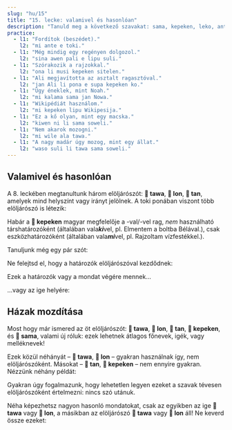 ```yaml
---
slug: "hu/15"
title: "15. lecke: valamivel és hasonlóan"
description: "Tanuld meg a következő szavakat: sama, kepeken, leko, ante, pali!"
practice:
  - l1: "Fordítok (beszédet)."
    l2: "mi ante e toki."
  - l1: "Még mindig egy regényen dolgozol."
    l2: "sina awen pali e lipu suli."
  - l1: "Szórakozik a rajzokkal."
    l2: "ona li musi kepeken sitelen."
  - l1: "Ali megjavította az asztalt ragasztóval."
    l2: "jan Ali li pona e supa kepeken ko."
  - l1: "Úgy éneklek, mint Noah."
    l2: "mi kalama sama jan Nowa."
  - l1: "Wikipédiát használom."
    l2: "mi kepeken lipu Wikipesija."
  - l1: "Ez a kő olyan, mint egy macska."
    l2: "kiwen ni li sama soweli."
  - l1: "Nem akarok mozogni."
    l2: "mi wile ala tawa."
  - l1: "A nagy madár úgy mozog, mint egy állat."
    l2: "waso suli li tawa sama soweli."
---
```



## Valamivel és hasonlóan

A 8. leckében megtanultunk három elöljárószót: **󱥩 tawa**, **󱤬 lon**, **󱥧 tan**, amelyek mind helyszínt vagy irányt jelölnek. A toki ponában viszont több elöljárószó is létezik:

<List>
  <Word sl="kepeken" m="-val/-vel, valaminek a használatával" />
  <Word sl="sama" m="hasonlóan, mint; úgy, mint" />
</List>

Habár a **󱤙 kepeken** magyar megfelelője a -val/-vel rag, *nem* használható társhatározóként (általában vala***ki***vel, pl. Elmentem a boltba Bélával.), csak eszközhatározóként (általában vala***mi***vel, pl. Rajzoltam vízfestékkel.).

Tanuljunk még egy pár szót:

<List>
  <Word sl="ante" m="megváltoztatni; különböző, más, másik" />
  <Word sl="pali" m="dolgozni, építeni" />
  <Word sl="leko" m="tégla, blokk" />
</List>

Ne felejtsd el, hogy a határozók elöljárószóval kezdődnek:

<List>
  <Word sl="sama sina" m="úgy, mint te" />
  <Word sl="kepeken toki" m="nyelvvel, beszéddel" />
  <Word sl="kepeken ilo ante" m="egy másik eszközzel" />
</List>

Ezek a határozók vagy a mondat végére mennek...

<List>
  <Sentence sl="mi toki sama sina." m="Úgy beszélek, mint te." />
  <Sentence sl="mi pali e leko kepeken ilo." m="Téglákat csinálok az eszközzel." />
</List>

...vagy az ige helyére:

<List>
  <Sentence sl="ona li sama sina." m="Ők olyanok, mint te." />
  <Sentence sl="ona li kepeken ilo." m="Ő egy eszközt használ." />
</List>

## Házak mozdítása

Most hogy már ismered az öt elöljárószót: **󱥩 tawa**, **󱤬 lon**, **󱥧 tan**, **󱤙 kepeken**, és **󱥖 sama**, valami új róluk: ezek lehetnek átlagos főnevek, igék, vagy melléknevek!

<List>
  <Word sl="tawa" m="mozogni; mozgás; mozgó" />
  <Word sl="lon" m="igaz, valódi, létezni" />
  <Word sl="tan" m="indok, eredet" />
  <Word sl="kepeken" m="használat" />
  <Word sl="sama" m="hasonló, egyforma" />
</List>

Ezek közül néhányát – **󱥩 tawa**, **󱤬 lon** – gyakran használnak így, nem elöljárószóként. Másokat – **󱥧 tan**, **󱤙 kepeken** – nem ennyire gyakran. Nézzünk néhány példát:

<List>
  <Sentence sl="sona mi li sama." m="Hasonló a tudásom." />
  <Sentence
    sl="toki sina li lon."
    m="Igazat mondasz.<br />(A beszéded igaz.)"
  />
  <Sentence
    sl="mi wile lukin e sitelen tawa."
    m="Meg akarok nézni egy mozgóképet. (egy videó, egy film)"
  />
  <Sentence sl="mi sona ala e tan." m="Nem tudom az indokot." />
</List>

Gyakran úgy fogalmazunk, hogy lehetetlen legyen ezeket a szavak tévesen elöljárószóként értelmezni: nincs szó utánuk.

Néha képezhetsz nagyon hasonló mondatokat, csak az egyikben az ige **󱥩 tawa** vagy **󱤬 lon**, a másikban az elöljárószó **󱥩 tawa** vagy **󱤬 lon** áll!
Ne keverd össze ezeket:

<List>
  <Sentence
    sl="jan li tawa tomo."
    m="Valaki megy a házhoz. (elöljárószó)"
  />
  <Sentence sl="jan li tawa e tomo." m="Valaki mozdítja a házat. (ige)" />
  <Sentence sl="mi lon ma." m="Földön vagyok. (elöljárószó)" />
  <Sentence
    sl="mi lon e ma."
    m="Én valóvá teszem a földet.<br />Egy területet alapítok. (ige)"
  />
</List>

<Practice exercises={frontmatter.practice} />


